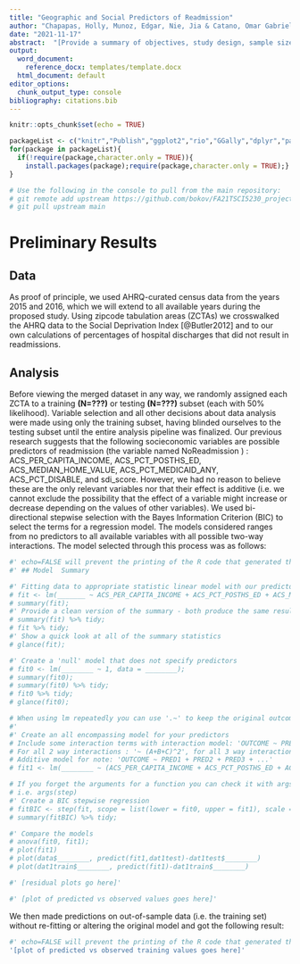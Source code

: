 ```yaml
---
title: "Geographic and Social Predictors of Readmission"
author: "Chapapas, Holly, Munoz, Edgar, Nie, Jia & Catano, Omar Gabriel"
date: "2021-11-17"
abstract:  "[Provide a summary of objectives, study design, sample size, predictors, outcome, statistical analysis, results, and conclusions.]"
output:
  word_document:
    reference_docx: templates/template.docx
  html_document: default
editor_options: 
  chunk_output_type: console
bibliography: citations.bib
---
```


```r
knitr::opts_chunk$set(echo = TRUE)

packageList <- c("knitr","Publish","ggplot2","rio","GGally","dplyr","pander","readr","synthpop", "rmarkdown", "readxl", "tibble", "broom")
for(package in packageList){
  if(!require(package,character.only = TRUE)){
    install.packages(package);require(package,character.only = TRUE);}
}

# Use the following in the console to pull from the main repository:
# git remote add upstream https://github.com/bokov/FA21TSCI5230_project
# git pull upstream main
```

# Preliminary Results

## Data

As proof of principle, we used AHRQ-curated census data from the years 2015 and 2016, which we will extend to all available years during the proposed study. Using zipcode tabulation areas (ZCTAs) we crosswalked the AHRQ data to the Social Deprivation Index [@Butler2012] and to our own calculations of percentages of hospital discharges that did not result in readmissions.

## Analysis

Before viewing the merged dataset in any way, we randomly assigned each ZCTA to a training **(N=???)** or testing **(N=???)** subset (each with 50% likelihood). Variable selection and all other decisions about data analysis were made using only the training subset, having blinded ourselves to the testing subset until the entire analysis pipeline was finalized.
Our previous research suggests that the following socieconomic variables are possible predictors of readmission (the variable named NoReadmission  ) : ACS_PER_CAPITA_INCOME, ACS_PCT_POSTHS_ED, ACS_MEDIAN_HOME_VALUE, ACS_PCT_MEDICAID_ANY, ACS_PCT_DISABLE, and sdi_score. However, we had no reason to believe these are the only relevant variables nor that their effect is additive (i.e. we cannot exclude the possibility that the effect of a variable might increase or decrease depending on the values of other variables).
We used bi-directional stepwise selection with the Bayes Information Criterion (BIC) to select the terms for a regression model. The models considered ranges from no predictors to all available variables with all possible two-way interactions. The model selected through this process was as follows:


```r
#' echo=FALSE will prevent the printing of the R code that generated the plot
#' ## Model  Summary

#' Fitting data to appropriate statistic linear model with our predictors
# fit <- lm(_______ ~ ACS_PER_CAPITA_INCOME + ACS_PCT_POSTHS_ED + ACS_MEDIAN_HOME_VALUE + ACS_PCT_MEDICAID_ANY + ACS_PCT_DISABLE + sdi_score, data = ________);
# summary(fit);
#' Provide a clean version of the summary - both produce the same results
# summary(fit) %>% tidy;
# fit %>% tidy;
#' Show a quick look at all of the summary statistics
# glance(fit);

#' Create a 'null' model that does not specify predictors
# fit0 <- lm(________ ~ 1, data = ________);
# summary(fit0);
# summary(fit0) %>% tidy;
# fit0 %>% tidy;
# glance(fit0);

# When using lm repeatedly you can use '.~' to keep the original outcome and '~.' to keep the original predictors
#'
#' Create an all encompassing model for your predictors
# Include some interaction terms with interaction model: 'OUTCOME ~ PRED1*PRED2*PRED3 ...'
# For all 2 way interactions : '~ (A+B+C)^2', for all 3 way interactions: '~ (A+B+C)^3'
# Additive model for note: 'OUTCOME ~ PRED1 + PRED2 + PRED3 + ...'
# fit1 <- lm(________ ~ (ACS_PER_CAPITA_INCOME + ACS_PCT_POSTHS_ED + ACS_MEDIAN_HOME_VALUE + ACS_PCT_MEDICAID_ANY + ACS_PCT_DISABLE + sdi_score)^2, data = ________);

# If you forget the arguments for a function you can check it with args()
# i.e. args(step)
#' Create a BIC stepwise regression
# fitBIC <- step(fit, scope = list(lower = fit0, upper = fit1), scale = 0, direction = "both", k = log(_));
# summary(fitBIC) %>% tidy;

#' Compare the models
# anova(fit0, fit1);
# plot(fit1)
# plot(data$________, predict(fit1,dat1test)-dat1test$________)
# plot(dat1train$________, predict(fit1)-dat1train$________)

#' [residual plots go here]'

#' [plot of predicted vs observed values goes here]'

```

We then made predictions on out-of-sample data (i.e. the training set) without re-fitting or altering the original model and got the following result:

```r
#' echo=FALSE will prevent the printing of the R code that generated the plot
'[plot of predicted vs observed training values goes here]'

```
